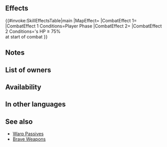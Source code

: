 {{Weapon Infobox
|tagid=SID_白夜忍の薙刀
|intID=3857
|image=wep_lc157
|exclusive=0
|weaponType=Lance
|cost=200
|might=6
|range=1
|effect=Unit can move to a space adjacent to any ally within 2 spaces. If unit initiates combat, unit attacks twice. At start of combat, if foe's HP ≥ 75%, grants Atk/Spd/Def/Res+4 to unit during combat.
|required=Steel Lance
|next=Kumo Naginata+
|promotionRarity=5
|promotionTier=1
|properties=
}}
==Effects==
{{#invoke:SkillEffectsTable|main
|MapEffect={{Eft|Warp|[[adjacent]] to an {{Tgt|Ally}}<br>[[within 2 spaces]]}}
|CombatEffect 1={{Eft|Attack Twice}}
|CombatEffect 1 Conditions=Player Phase
|CombatEffect 2={{Eft|Temporary buffs|Atk/Spd/Def/Res|4}}
|CombatEffect 2 Conditions={{Tgt|Foe}}'s HP ≥ 75%<br>at start of combat
}}

==Notes==
{{Warp interaction}}
{{Temporary buffs}}
==List of owners==
{{Skill Hero List}}
==Availability==
{{PassiveFocusList}}
{{PassiveDistributionList}}
{{PassiveCombatManualList}}
==In other languages==
{{OtherLanguages
|japanese=白夜忍の薙刀
|german=Kumo Naginata
|spanishEU=Naginata Kumo
|spanishLA=Naginata Kumo
|french=Naginata Kumo
|italian=Kumo Naginata
|chineseTW=白夜忍之薙刀
|portuguese=Naginata Kumo
}}
==See also==
{{See also skills|cond=(Description LIKE '%unit can move to a%space%ally%within 2 spaces%' AND Description NOT LIKE '%grants%status%to adjacent%allies%' AND Description NOT LIKE '%"unit can move%') AND (Exclusive='1' OR Description LIKE '%unit attacks twice%' AND SP=300)}}
* [[Warp Passives]]
* [[Brave Weapons]]
{{Weapons Navbox}}